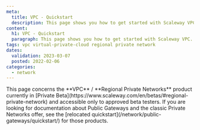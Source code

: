 ```yaml
---
meta:
  title: VPC - Quickstart
  description: This page shows you how to get started with Scaleway VPC.
content:
  h1: VPC - Quickstart
  paragraph: This page shows you how to get started with Scaleway VPC.
tags: vpc virtual-private-cloud regional private network
dates:
  validation: 2023-03-07
  posted: 2022-02-06
categories:
  - network
---
```


<Message type="note">
  This page concerns the **VPC** / **Regional Private Networks** product currently in [Private Beta](https://www.scaleway.com/en/betas/#regional-private-network) and accessible only to approved beta testers. If you are looking for documentation about Public Gateways and the classic Private Networks offer, see the [relocated quickstart](/network/public-gateways/quickstart/) for those products.
</Message>